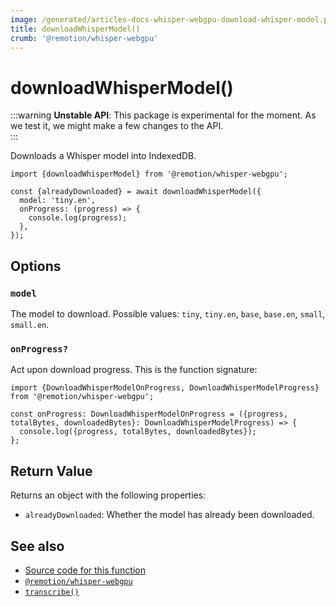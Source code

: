 ```yaml
---
image: /generated/articles-docs-whisper-webgpu-download-whisper-model.png
title: downloadWhisperModel()
crumb: '@remotion/whisper-webgpu'
---
```


# downloadWhisperModel()

:::warning
**Unstable API**: This package is experimental for the moment. As we test it, we might make a few changes to the API.  
:::

Downloads a Whisper model into IndexedDB.

```tsx twoslash title="app.ts"
import {downloadWhisperModel} from '@remotion/whisper-webgpu';

const {alreadyDownloaded} = await downloadWhisperModel({
  model: 'tiny.en',
  onProgress: (progress) => {
    console.log(progress);
  },
});
```

## Options

### `model`

The model to download. Possible values: `tiny`, `tiny.en`, `base`, `base.en`, `small`, `small.en`.

### `onProgress?`

Act upon download progress. This is the function signature:

```tsx twoslash
import {DownloadWhisperModelOnProgress, DownloadWhisperModelProgress} from '@remotion/whisper-webgpu';

const onProgress: DownloadWhisperModelOnProgress = ({progress, totalBytes, downloadedBytes}: DownloadWhisperModelProgress) => {
  console.log({progress, totalBytes, downloadedBytes});
};
```

## Return Value

Returns an object with the following properties:

- `alreadyDownloaded`: Whether the model has already been downloaded.

## See also

- [Source code for this function](https://github.com/remotion-dev/remotion/blob/main/packages/whisper-webgpu/src/download-whisper-model.ts)
- [`@remotion/whisper-webgpu`](/docs/whisper-webgpu)
- [`transcribe()`](/docs/whisper-webgpu/transcribe)

